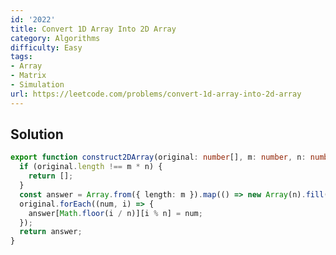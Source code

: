 ```yaml
---
id: '2022'
title: Convert 1D Array Into 2D Array
category: Algorithms
difficulty: Easy
tags:
- Array
- Matrix
- Simulation
url: https://leetcode.com/problems/convert-1d-array-into-2d-array
---
```


## Solution

```typescript filename="solution.ts" copy
export function construct2DArray(original: number[], m: number, n: number): number[][] {
  if (original.length !== m * n) {
    return [];
  }
  const answer = Array.from({ length: m }).map(() => new Array(n).fill(0));
  original.forEach((num, i) => {
    answer[Math.floor(i / n)][i % n] = num;
  });
  return answer;
}
```

